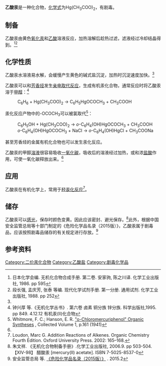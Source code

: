{{chembox
| Verifiedfields = changed
| Watchedfields = changed
| verifiedrevid = 444009303
| Name = 乙酸汞(II)
| ImageFile1 = Mercury(II)-acetate-from-xtal-1973-2D.png
| ImageSize1 = 256px
| ImageFile2 = Mercury(II)-acetate-from-xtal-1973-3D-balls-A.png
| ImageFile3 = Mercury(II)-acetate-from-xtal-1973-3D-SF-A.png
| ImageName = Mercury(II) acetate
| OtherNames = 醋酸汞<BR>乙酸高汞
|Section1={{Chembox Identifiers
| ChemSpiderID_Ref = {{chemspidercite|correct|chemspider}}
| ChemSpiderID = 14599
| UNII_Ref = {{fdacite|correct|FDA}}
| UNII = R0G1MCT8Y5
| InChI = 1/2C2H4O2.Hg/c2*1-2(3)4;/h2*1H3,(H,3,4);/q;;+2/p-2
| InChIKey = BRMYZIKAHFEUFJ-NUQVWONBAS
| ChEBI_Ref = {{ebicite|correct|EBI}}
| ChEBI = 33211
| SMILES = [Hg+2].[O-]C(=O)C.[O-]C(=O)C
| StdInChI_Ref = {{stdinchicite|correct|chemspider}}
| StdInChI = 1S/2C2H4O2.Hg/c2*1-2(3)4;/h2*1H3,(H,3,4);/q;;+2/p-2
| StdInChIKey_Ref = {{stdinchicite|correct|chemspider}}
| StdInChIKey = BRMYZIKAHFEUFJ-UHFFFAOYSA-L
| CASNo_Ref = {{cascite|correct|CAS}}
| CASNo = 1600-27-7
| PubChem = 15337
  }}
|Section2={{Chembox Properties
| Formula = C<sub>4</sub>H<sub>6</sub>O<sub>4</sub>Hg
| MolarMass = 318.678
| Appearance = 白色片状结晶
| Odor = 有轻微的醋味
| Density = 3.28 g/cm<sup>3</sup>(固体)
| Solubility = 25 g/100 mL (10 °C) <br> 100 g/100 mL (100 °C)
| SolubleOther = 可溶于[[乙醇|乙醇]]、[[乙醚|乙醚]]
| MeltingPtC = 179
| MeltingPt_notes = (decomposes)
| BoilingPt = 
  }}
|Section7={{Chembox Hazards
| EUClass =
| NFPA-H = 3
| NFPA-F = 0
| NFPA-R = 0
| LD50 = 40.9 mg/kg (大鼠，口)<br/>23.9 mg/kg (小鼠，口)
 }}
}}
'''乙酸汞'''是一种化合物，[[化学式|化学式]]为Hg(CH<sub>3</sub>COO)<sub>2</sub>，有剧毒。
==制备==
乙酸汞由黄色[[氧化汞|氧化汞]]和[[乙酸|乙酸]]溶液反应，加热溶解后趁热过滤，滤液经过冷却结晶得到。<ref>日本化学会编. 无机化合物合成手册. 第二卷. 安家驹, 陈之川译. 化学工业出版社, 1986. pp 595</ref><ref>段长强, 孟庆芳, 张泰 等编. 现代化学试剂手册. 第一分册. 通用试剂. 化学工业出版社, 1988. pp 252</ref>
==化学性质==
乙酸汞水溶液易水解，会缓慢产生黄色的碱式盐沉淀，加热时沉淀速度加快。<ref name=zbsc />

乙酸汞可以和[[芳香烃|芳香烃]]发生[[亲电取代反应|亲电取代反应]]，生成有机汞化合物，通常反应时将乙酸汞溶于[[甲醇|甲醇]]：<ref name=wj>钟兴厚 等.《无机化学丛书》. 第六卷 卤素 铜分族 锌分族. 科学出版社,1995. pp 849. 4.12.12 有机汞(II)化合物</ref>
: C<sub>6</sub>H<sub>6</sub> + Hg(CH<sub>3</sub>COO)<sub>2</sub> → C<sub>6</sub>H<sub>5</sub>HgOCOCH<sub>3</sub> + CH<sub>3</sub>COOH
汞化反应产物中的-OCOCH<sub>3</sub>可以被氯取代<ref>Whitmore, F. C.; Hanson, E. R. [http://www.orgsyn.org/orgsyn/orgsyn/prepContent.asp?prep=CV1P0161 "o-Chloromercuriphenol" Organic Syntheses] {{Wayback|url=http://www.orgsyn.org/orgsyn/orgsyn/prepContent.asp?prep=CV1P0161 |date=20120329051044 }}, Collected Volume 1, p.161 (1941)</ref>：
: C<sub>6</sub>H<sub>5</sub>OH + Hg(CH<sub>3</sub>COO)<sub>2</sub> → ''o''-C<sub>6</sub>H<sub>4</sub>(OH)HgOCOCH<sub>3</sub> + CH<sub>3</sub>COOH
: ''o''-C<sub>6</sub>H<sub>4</sub>(OH)HgOCOCH<sub>3</sub> + NaCl → ''o''-C<sub>6</sub>H<sub>4</sub>(OH)HgCl + CH<sub>3</sub>COONa 
甚至芳香烃的金属有机化合物也可以发生汞化反应。

乙酸汞的甲醇[[溶液|溶液]]很容易吸收[[一氧化碳|一氧化碳]]，吸收后的溶液经过加热，或和浓[[盐酸|盐酸]]作用，可使一氧化碳释放出来。<ref name=wj />

==应用==
乙酸汞在有机化学上，常用于[[羟汞化反应|羟汞化反应]]<ref>Loudon, Marc G. Addition Reactions of Alkenes. Organic Chemistry Fourth Edition. Oxford University Press. 2002: 165–168.</ref>。
==储存==
乙酸汞可以[[感光|感光]]，保存时颜色变黄。因此应该密封、避光保存。<ref name=zbsc>朱文祥. 《无机化合物制备手册》.化学工业出版社, 2006.9. pp 503-504. 【XIV-98】 醋酸汞 [mercury(II) acetate]. ISBN 7-5025-8537-0</ref>此外，根据中国安全监管总局等十部门制定的《危险化学品名录（2015版）》，乙酸汞属于剧毒品，应该按照剧毒品储存的有关规定进行存放。<ref>安全监管总局 等. [http://www.chinasafety.gov.cn/newpage/Contents/Channel_4188/2015/0309/247041/files_founder_1579016810/2845817799.doc 《危险化学品名录（2015版）》] {{Wayback|url=http://www.chinasafety.gov.cn/newpage/Contents/Channel_4188/2015/0309/247041/files_founder_1579016810/2845817799.doc |date=20160304101644 }}. 2015.2</ref>
==参考资料==
{{reflist}}

{{汞化合物}}
{{Authority control}}

[[Category:二价汞化合物|Category:二价汞化合物]]
[[Category:乙酸盐|Category:乙酸盐]]
[[Category:剧毒化学品|Category:剧毒化学品]]